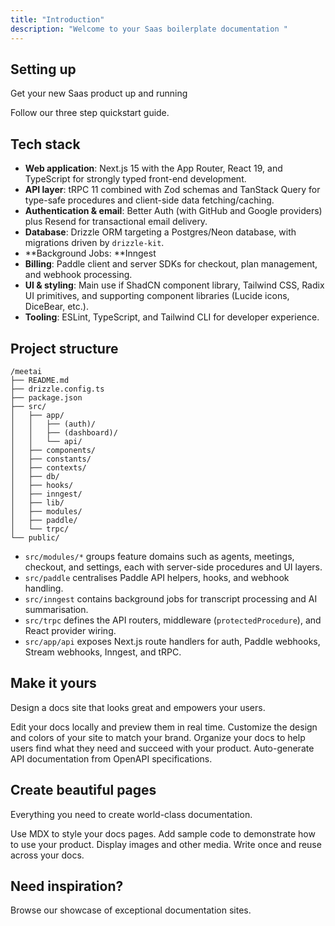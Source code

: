 ```yaml
---
title: "Introduction"
description: "Welcome to your Saas boilerplate documentation "
---
```


## Setting up

Get your new Saas product up and running

<Card title="Start here" icon="rocket" horizontal href="/quickstart">
  Follow our three step quickstart guide.
</Card>

## **Tech stack**

- **Web application**: Next.js 15 with the App Router, React 19, and TypeScript for strongly typed front-end development.
- **API layer**: tRPC 11 combined with Zod schemas and TanStack Query for type-safe procedures and client-side data fetching/caching.
- **Authentication & email**: Better Auth (with GitHub and Google providers) plus Resend for transactional email delivery.
- **Database**: Drizzle ORM targeting a Postgres/Neon database, with migrations driven by `drizzle-kit`.
- **Background Jobs: **Inngest
- **Billing**: Paddle client and server SDKs for checkout, plan management, and webhook processing.
- **UI & styling**: Main use if ShadCN component library, Tailwind CSS, Radix UI primitives, and supporting component libraries (Lucide icons, DiceBear, etc.).
- **Tooling**: ESLint, TypeScript, and Tailwind CLI for developer experience.

## Project structure

```
/meetai
├── README.md
├── drizzle.config.ts
├── package.json
├── src/
│   ├── app/
│   │   ├── (auth)/
│   │   ├── (dashboard)/
│   │   └── api/
│   ├── components/
│   ├── constants/
│   ├── contexts/
│   ├── db/
│   ├── hooks/
│   ├── inngest/
│   ├── lib/
│   ├── modules/
│   ├── paddle/
│   └── trpc/
└── public/
```

- `src/modules/*` groups feature domains such as agents, meetings, checkout, and settings, each with server-side procedures and UI layers.
- `src/paddle` centralises Paddle API helpers, hooks, and webhook handling.
- `src/inngest` contains background jobs for transcript processing and AI summarisation.
- `src/trpc` defines the API routers, middleware (`protectedProcedure`), and React provider wiring.
- `src/app/api` exposes Next.js route handlers for auth, Paddle webhooks, Stream webhooks, Inngest, and tRPC.

## Make it yours

Design a docs site that looks great and empowers your users.

<Columns cols={2}>
  <Card title="Edit locally" icon="pen-to-square" href="/development">
    Edit your docs locally and preview them in real time.
  </Card>
  <Card title="Customize your site" icon="palette" href="/essentials/settings">
    Customize the design and colors of your site to match your brand.
  </Card>
  <Card title="Set up navigation" icon="map" href="/essentials/navigation">
    Organize your docs to help users find what they need and succeed with your product.
  </Card>
  <Card title="API documentation" icon="terminal" href="/api-reference/introduction">
    Auto-generate API documentation from OpenAPI specifications.
  </Card>
</Columns>

## Create beautiful pages

Everything you need to create world-class documentation.

<Columns cols={2}>
  <Card title="Write with MDX" icon="pen-fancy" href="/essentials/markdown">
    Use MDX to style your docs pages.
  </Card>
  <Card title="Code samples" icon="code" href="/essentials/code">
    Add sample code to demonstrate how to use your product.
  </Card>
  <Card title="Images" icon="image" href="/essentials/images">
    Display images and other media.
  </Card>
  <Card title="Reusable snippets" icon="recycle" href="/essentials/reusable-snippets">
    Write once and reuse across your docs.
  </Card>
</Columns>

## Need inspiration?

<Card title="See complete examples" icon="stars" href="https://mintlify.com/customers">
  Browse our showcase of exceptional documentation sites.
</Card>